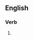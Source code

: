 ==English==

===Verb===
{{head|en|present participle}}

# {{present participle of|scruple|lang=en|nocat=1}}